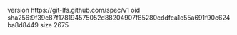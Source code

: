 version https://git-lfs.github.com/spec/v1
oid sha256:9f39c87f178194575052d88204907f85280cddfea1e55a691f90c624ba8d8449
size 2675
